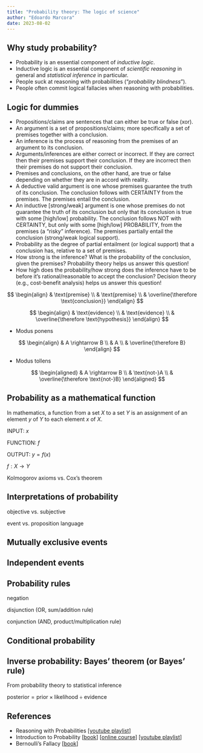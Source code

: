 ```yaml
---
title: "Probability theory: The logic of science"
author: "Edoardo Marcora"
date: 2023-08-02
---
```


## Why study probability?

-   Probability is an essential component of *inductive logic*.
-   Inductive logic is an essential component of *scientific reasoning* in general and *statistical inference* in particular.
-   People suck at reasoning with probabilities ("*probability blindness*").
-   People often commit logical fallacies when reasoning with probabilities.

## Logic for dummies

-   Propositions/claims are sentences that can either be true or false (xor).
-   An argument is a set of propositions/claims; more specifically a set of premises together with a conclusion.
-   An inference is the process of reasoning from the premises of an argument to its conclusion.
-   Arguments/inferences are either correct or incorrect. If they are correct then their premises support their conclusion. If they are incorrect then their premises do not support their conclusion.
-   Premises and conclusions, on the other hand, are true or false depending on whether they are in accord with reality.
-   A deductive valid argument is one whose premises guarantee the truth of its conclusion. The conclusion follows with CERTAINTY from the premises. The premises entail the conclusion.
-   An inductive \[strong/weak\] argument is one whose premises do not guarantee the truth of its conclusion but only that its conclusion is true with some \[high/low\] probability. The conclusion follows NOT with CERTAINTY, but only with some \[high/low\] PROBABILITY, from the premises (a "risky" inference). The premises partially entail the conclusion (strong/weak logical support).
-   Probability as the degree of partial entailment (or logical support) that a conclusion has, relative to a set of premises.
-   How strong is the inference? What is the probability of the conclusion, given the premises? Probability theory helps us answer this question!
-   How high does the probability/how strong does the inference have to be before it's rational/reasonable to accept the conclusion? Decision theory (e.g., cost-benefit analysis) helps us answer this question!

$$
\begin{align}
& \text{premise} \\
& \text{premise} \\
& \overline{\therefore \text{conclusion}}
\end{align}
$$

$$
\begin{align}
& \text{evidence} \\
& \text{evidence} \\
& \overline{\therefore \text{hypothesis}}
\end{align}
$$

-   Modus ponens

$$
\begin{align}
& A \rightarrow B \\
& A \\
& \overline{\therefore B}
\end{align}
$$

-   Modus tollens

$$
\begin{aligned}
& A \rightarrow B \\
& \text{not-}A \\
& \overline{\therefore \text{not-}B}
\end{aligned}
$$

## Probability as a mathematical function

In mathematics, a function from a set $X$ to a set $Y$ is an assignment of an element $y$ of $Y$ to each element $x$ of $X$.

INPUT: $x$

FUNCTION: $f$

OUTPUT: $y = f(x)$

$f: X \rightarrow Y$

Kolmogorov axioms vs. Cox's theorem

## Interpretations of probability

objective vs. subjective

event vs. proposition language

## Mutually exclusive events

## Independent events

## Probability rules

negation

disjunction (OR, sum/addition rule)

conjunction (AND, product/multiplication rule)

## Conditional probability

## Inverse probability: Bayes' theorem (or Bayes' rule)

From probability theory to statistical inference

$\text{posterior} = \text{prior} \times \text{likelihood} \div \text{evidence}$

## References

-   Reasoning with Probabilities \[[youtube playlist](https://youtube.com/playlist?list=PL1D85E19690485A3E)\]
-   Introduction to Probability \[[book](http://athenasc.com/probbook.html)\] \[[online course](https://www.edx.org/course/probability-the-science-of-uncertainty-and-data-0)\] \[[youtube playlist](https://youtube.com/playlist?list=PLUl4u3cNGP60hI9ATjSFgLZpbNJ7myAg6)\]
-   Bernoulli's Fallacy \[[book](http://cup.columbia.edu/book/bernoullis-fallacy/9780231199957)\]
